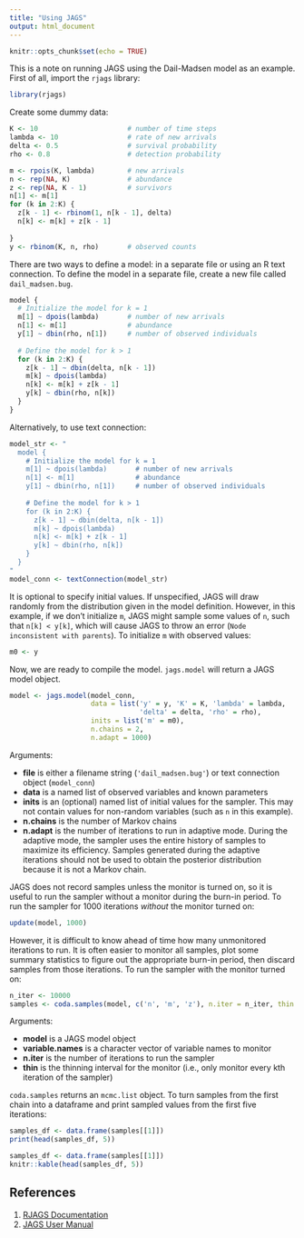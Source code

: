```yaml
---
title: "Using JAGS"
output: html_document
---
```


```r
knitr::opts_chunk$set(echo = TRUE)
```

This is a note on running JAGS using the Dail-Madsen model as an example. First of all, import the `rjags` library:

```r
library(rjags)
```

Create some dummy data:

```r
K <- 10                      # number of time steps
lambda <- 10                 # rate of new arrivals
delta <- 0.5                 # survival probability
rho <- 0.8                   # detection probability

m <- rpois(K, lambda)        # new arrivals
n <- rep(NA, K)              # abundance
z <- rep(NA, K - 1)          # survivors
n[1] <- m[1]
for (k in 2:K) {
  z[k - 1] <- rbinom(1, n[k - 1], delta)
  n[k] <- m[k] + z[k - 1]
  
}
y <- rbinom(K, n, rho)       # observed counts
```

There are two ways to define a model: in a separate file or using an R text connection. To define the model in a separate file, create a new file called `dail_madsen.bug`.

```r
model {
  # Initialize the model for k = 1
  m[1] ~ dpois(lambda)       # number of new arrivals
  n[1] <- m[1]               # abundance
  y[1] ~ dbin(rho, n[1])     # number of observed individuals
  
  # Define the model for k > 1
  for (k in 2:K) {
    z[k - 1] ~ dbin(delta, n[k - 1])
    m[k] ~ dpois(lambda)
    n[k] <- m[k] + z[k - 1]
    y[k] ~ dbin(rho, n[k])
  }
}
```

Alternatively, to use text connection:

```r
model_str <- "
  model {
    # Initialize the model for k = 1
    m[1] ~ dpois(lambda)       # number of new arrivals
    n[1] <- m[1]               # abundance
    y[1] ~ dbin(rho, n[1])     # number of observed individuals
    
    # Define the model for k > 1
    for (k in 2:K) {
      z[k - 1] ~ dbin(delta, n[k - 1])
      m[k] ~ dpois(lambda)
      n[k] <- m[k] + z[k - 1]
      y[k] ~ dbin(rho, n[k])
    }
  }
"
model_conn <- textConnection(model_str)
```

It is optional to specify initial values. If unspecified, JAGS will draw randomly from the distribution given in the model definition. However, in this example, if we don't initialize `m`, JAGS might sample some values of `n`, such that `n[k] < y[k]`, which will cause JAGS to throw an error (`Node inconsistent with parents`). To initialize `m` with observed values:

```r
m0 <- y
```

Now, we are ready to compile the model. `jags.model` will return a JAGS model object.

```r
model <- jags.model(model_conn,
                    data = list('y' = y, 'K' = K, 'lambda' = lambda,
                                'delta' = delta, 'rho' = rho),
                    inits = list('m' = m0),
                    n.chains = 2,
                    n.adapt = 1000)
```

Arguments:

- **file** is either a filename string (`'dail_madsen.bug'`) or text connection object (`model_conn`)
- **data** is a named list of observed variables and known parameters
- **inits** is an (optional) named list of initial values for the sampler. This may not contain values for non-random variables (such as `n` in this example).
- **n.chains** is the number of Markov chains
- **n.adapt** is the number of iterations to run in adaptive mode. During the adaptive mode, the sampler uses the entire history of samples to maximize its efficiency. Samples generated during the adaptive iterations should not be used to obtain the posterior distribution because it is not a Markov chain.

JAGS does not record samples unless the monitor is turned on, so it is useful to run the sampler without a monitor during the burn-in period. To run the sampler for 1000 iterations *without* the monitor turned on:

```r
update(model, 1000)
```

However, it is difficult to know ahead of time how many unmonitored iterations to run. It is often easier to monitor all samples, plot some summary statistics to figure out the appropriate burn-in period, then discard samples from those iterations. To run the sampler with the monitor turned on:

```r
n_iter <- 10000
samples <- coda.samples(model, c('n', 'm', 'z'), n.iter = n_iter, thin = 20)
```

Arguments:

- **model** is a JAGS model object
- **variable.names** is a character vector of variable names to monitor
- **n.iter** is the number of iterations to run the sampler
- **thin** is the thinning interval for the monitor (i.e., only monitor every kth iteration of the sampler)

`coda.samples` returns an `mcmc.list` object. To turn samples from the first chain into a dataframe and print sampled values from the first five iterations:

```r
samples_df <- data.frame(samples[[1]])
print(head(samples_df, 5))
```

```r
samples_df <- data.frame(samples[[1]])
knitr::kable(head(samples_df, 5))
```

## References
1. [RJAGS Documentation](https://cran.r-project.org/web/packages/rjags/rjags.pdf)
2. [JAGS User Manual](http://www.uvm.edu/~bbeckage/Teaching/DataAnalysis/Manuals/manual.jags.pdf)
